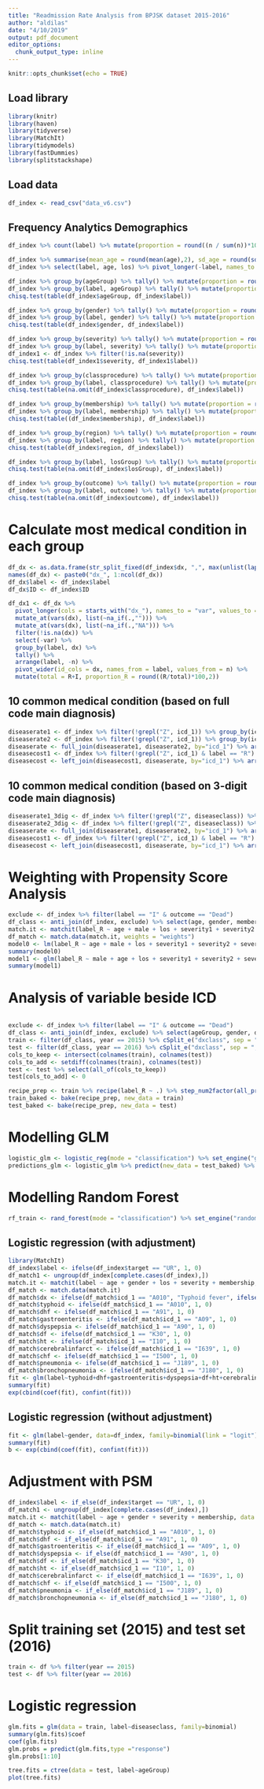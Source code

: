 ---
title: "Readmission Rate Analysis from BPJSK dataset 2015-2016"
author: "aldilas"
date: "4/10/2019"
output: pdf_document
editor_options: 
  chunk_output_type: inline
---

```{r setup, include=FALSE}
knitr::opts_chunk$set(echo = TRUE)
```

## Load library
```{r message=FALSE, warning=FALSE, MESSAGE=FALSE}
library(knitr)
library(haven)
library(tidyverse)
library(MatchIt)
library(tidymodels)
library(fastDummies)
library(splitstackshape)
```

## Load data
```{r}
df_index <- read_csv("data_v6.csv")
```

## Frequency Analytics Demographics
```{r}
df_index %>% count(label) %>% mutate(proportion = round((n / sum(n))*100, 2))
```

```{r}
df_index %>% summarise(mean_age = round(mean(age),2), sd_age = round(sd(age),2), mean_los = round(mean(los),2), sd_los = round(sd(los), 2))
df_index %>% select(label, age, los) %>% pivot_longer(-label, names_to = "variable", values_to = "value") %>% group_by(label, variable) %>% tally() %>% pivot_wider(names_from = label, values_from = value) %>% group_by(variable) %>% mutate(mean_I = round(mean(unlist(I)),2), mean_R = round(mean(unlist(R)),2), SD_I = round(sd(unlist(I)),2), SD_R = round(sd(unlist(R)),2), pval = t.test(unlist(I), unlist(R))$p.value) %>% select(-I, -R)
```

```{r}
df_index %>% group_by(ageGroup) %>% tally() %>% mutate(proportion = round((n / sum(n))*100, 2))
df_index %>% group_by(label, ageGroup) %>% tally() %>% mutate(proportion = round((n / sum(n))*100, 2)) %>% pivot_wider(names_from = label, values_from = c("n", "proportion"))
chisq.test(table(df_index$ageGroup, df_index$label))
```

```{r}
df_index %>% group_by(gender) %>% tally() %>% mutate(proportion = round((n / sum(n))*100, 2))
df_index %>% group_by(label, gender) %>% tally() %>% mutate(proportion = round((n / sum(n))*100, 2)) %>% pivot_wider(names_from = label, values_from = c("n", "proportion"))
chisq.test(table(df_index$gender, df_index$label))
```

```{r}
df_index %>% group_by(severity) %>% tally() %>% mutate(proportion = round((n/sum(n))*100, 2))
df_index %>% group_by(label, severity) %>% tally() %>% mutate(proportion = round((n/sum(n))*100, 2)) %>% pivot_wider(names_from = label, values_from = c("n", "proportion"))
df_index1 <- df_index %>% filter(!is.na(severity))
chisq.test(table(df_index1$severity, df_index1$label))
```

```{r}
df_index %>% group_by(classprocedure) %>% tally() %>% mutate(proportion = round((n/sum(n))*100,2))
df_index %>% group_by(label, classprocedure) %>% tally() %>% mutate(proportion = round((n/sum(n))*100,2)) %>% pivot_wider(names_from = label, values_from = c("n", "proportion"))
chisq.test(table(na.omit(df_index$classprocedure), df_index$label))
```

```{r}
df_index %>% group_by(membership) %>% tally() %>% mutate(proportion = round((n/sum(n))*100, 2))
df_index %>% group_by(label, membership) %>% tally() %>% mutate(proportion = round((n/sum(n))*100,2)) %>% pivot_wider(names_from = label, values_from = c("n", "proportion"))
chisq.test(table((df_index$membership), df_index$label))
```

```{r}
df_index %>% group_by(region) %>% tally() %>% mutate(proportion = round((n/sum(n))*100,2))
df_index %>% group_by(label, region) %>% tally() %>% mutate(proportion = round((n/sum(n))*100,2)) %>% pivot_wider(names_from = label, values_from = c("n", "proportion"))
chisq.test(table(df_index$region, df_index$label))
```

```{r}
df_index %>% group_by(label, losGroup) %>% tally() %>% mutate(proportion = round((n/sum(n))*100,2)) %>% pivot_wider(names_from = label, values_from = c("n", "proportion"))
chisq.test(table(na.omit(df_index$losGroup), df_index$label))
```
```{r}
df_index %>% group_by(outcome) %>% tally() %>% mutate(proportion = round((n/sum(n))*100,2))
df_index %>% group_by(label, outcome) %>% tally() %>% mutate(proportion = round((n/sum(n))*100,2)) %>% pivot_wider(names_from = label, values_from = c("n", "proportion"))
chisq.test(table(na.omit(df_index$outcome), df_index$label))
```

# Calculate most medical condition in each group
```{r}
df_dx <- as.data.frame(str_split_fixed(df_index$dx, ",", max(unlist(lapply(strsplit(df_index$dx, ","), length)))))
names(df_dx) <- paste0("dx_", 1:ncol(df_dx))
df_dx$label <- df_index$label
df_dx$ID <- df_index$ID
```

```{r}
df_dx1 <- df_dx %>%
  pivot_longer(cols = starts_with("dx_"), names_to = "var", values_to = "dx") %>%
  mutate_at(vars(dx), list(~na_if(.,""))) %>% 
  mutate_at(vars(dx), list(~na_if(.,"NA"))) %>%
  filter(!is.na(dx)) %>%
  select(-var) %>%
  group_by(label, dx) %>%
  tally() %>%
  arrange(label, -n) %>% 
  pivot_wider(id_cols = dx, names_from = label, values_from = n) %>% 
  mutate(total = R+I, proportion_R = round((R/total)*100,2))
```


## 10 common medical condition (based on full code main diagnosis)
```{r}
diseaserate1 <- df_index %>% filter(!grepl("Z", icd_1)) %>% group_by(icd_1) %>% tally()
diseaserate2 <- df_index %>% filter(!grepl("Z", icd_1)) %>% group_by(icd_1, label) %>% tally() %>% mutate(proportion = round((n / sum(n))*100, 2)) %>% select(-n) %>% pivot_wider(names_from = label, values_from = proportion) %>% select(-I) %>% ungroup()
diseaserate <- full_join(diseaserate1, diseaserate2, by="icd_1") %>% arrange(-n)
diseasecost1 <- df_index %>% filter(!grepl("Z", icd_1) & label == "R") %>% group_by(icd_1) %>% summarise(IndexCost = mean(cost), ReadmissionCost = mean(re_cost))
diseasecost <- left_join(diseasecost1, diseaserate, by="icd_1") %>% arrange(-n)
```

## 10 common medical condition (based on 3-digit code main diagnosis)
```{r}
diseaserate1_3dig <- df_index %>% filter(!grepl("Z", diseaseclass)) %>% group_by(icd_1) %>% tally()
diseaserate2_3dig <- df_index %>% filter(!grepl("Z", diseaseclass)) %>% group_by(icd_1, label) %>% tally() %>% mutate(proportion = round((n / sum(n))*100, 2)) %>% select(-n) %>% pivot_wider(names_from = label, values_from = proportion) %>% select(-I) %>% ungroup()
diseaserate <- full_join(diseaserate1, diseaserate2, by="icd_1") %>% arrange(-n)
diseasecost1 <- df_index %>% filter(!grepl("Z", icd_1) & label == "R") %>% group_by(icd_1) %>% summarise(IndexCost = mean(cost), ReadmissionCost = mean(re_cost))
diseasecost <- left_join(diseasecost1, diseaserate, by="icd_1") %>% arrange(-n)
```

# Weighting with Propensity Score Analysis
```{r}
exclude <- df_index %>% filter(label == "I" & outcome == "Dead")
df_class <- anti_join(df_index, exclude) %>% select(age, gender, membership, severity, classprocedure, dxclass, label, year, los) %>% dummy_cols(select_columns = c("gender", "membership", "label", "severity", "classprocedure", "label"), remove_first_dummy = FALSE) %>% select(age, dxclass, year, los, `gender_LAKI-LAKI`, membership_PBI, `severity_RINGAN (RAWAT INAP KEPARAHAN 1)`, `severity_SEDANG (RAWAT INAP KEPARAHAN 2)`, `severity_BERAT (RAWAT INAP KEPARAHAN 3)`, `classprocedure_Prosedur Rawat Inap`, label_R) %>% rename(male = `gender_LAKI-LAKI`, pbi = membership_PBI, severity1 = `severity_RINGAN (RAWAT INAP KEPARAHAN 1)`, severity2 = `severity_SEDANG (RAWAT INAP KEPARAHAN 2)`, severity3 = `severity_BERAT (RAWAT INAP KEPARAHAN 3)`, procedure = `classprocedure_Prosedur Rawat Inap`)
match.it <- matchit(label_R ~ age + male + los + severity1 + severity2 + severity3 + pbi + procedure, data = df_class, method = "nearest")
df_match <- match.data(match.it, weights = "weights")
model0 <- lm(label_R ~ age + male + los + severity1 + severity2 + severity3 + pbi + procedure, data = df_class)
summary(model0)
model1 <- glm(label_R ~ male + age + los + severity1 + severity2 + severity3 + pbi + procedure, data = df_class, family = "binomial")
summary(model1)
```


# Analysis of variable beside ICD
```{r}

```

```{r}
exclude <- df_index %>% filter(label == "I" & outcome == "Dead")
df_class <- anti_join(df_index, exclude) %>% select(ageGroup, gender, dxclass, label, year) %>% dummy_cols(select_columns = c("ageGroup", "gender", "label"), remove_first_dummy = TRUE) %>% select(-ageGroup, -gender, -label)
train <- filter(df_class, year == 2015) %>% cSplit_e("dxclass", sep = ",", type = "character", fill = 0) %>% select(-year, -dxclass, -dxclass_180, -dxclass_604, -dxclass_804, -dxclass_NA)
test <- filter(df_class, year == 2016) %>% cSplit_e("dxclass", sep = ",", type = "character", fill = 0) %>% select(-year, -dxclass, -dxclass_NA)
cols_to_keep <- intersect(colnames(train), colnames(test))
cols_to_add <- setdiff(colnames(train), colnames(test))
test <- test %>% select(all_of(cols_to_keep))
test[cols_to_add] <- 0
```

```{r}
recipe_prep <- train %>% recipe(label_R ~ .) %>% step_num2factor(all_predictors(), all_outcomes(), levels = c("0", "1"), transform = function(x) x + 1) %>% prep()
train_baked <- bake(recipe_prep, new_data = train)
test_baked <- bake(recipe_prep, new_data = test)
```

# Modelling GLM
```{r}
logistic_glm <- logistic_reg(mode = "classification") %>% set_engine("glm") %>% fit(label_R ~ ., data = train_baked)
predictions_glm <- logistic_glm %>% predict(new_data = test_baked) %>% bind_cols(test_baked %>% select(label_R))
```

# Modelling Random Forest
```{r}
rf_train <- rand_forest(mode = "classification") %>% set_engine("randomForest") %>% fit(label_R ~ ., data = train_baked)
```

## Logistic regression (with adjustment)
```{r}
library(MatchIt)
df_index$label <- ifelse(df_index$target == "UR", 1, 0)
df_match1 <- ungroup(df_index[complete.cases(df_index),])
match.it <- matchit(label ~ age + gender + los + severity + membership, data = df_match1, method = "nearest")
df_match <- match.data(match.it)
df_match$dx <- ifelse(df_match$icd_1 == "A010", "Typhoid fever", ifelse(df_match$icd_1 == "A91", "DHF", ifelse(df_match$icd_1 == "A09", "Gastroenteritis", ifelse(df_match$icd_1 == "K30", "Dyspepsia", ifelse(df_match$icd_1 == "A90", "DF", ifelse(df_match$icd_1 == "I10", "HT", ifelse(df_match$icd_1 == "I639", "Cerebral infarct", ifelse(df_match$icd_1 == "I500", "CHF", ifelse(df_match$icd_1 == "J189", "Pneumonia", ifelse(df_match$icd_1 == "J180", "Bronchopneumonia", "Others"))))))))))
df_match$typhoid <- ifelse(df_match$icd_1 == "A010", 1, 0)
df_match$dhf <- ifelse(df_match$icd_1 == "A91", 1, 0)
df_match$gastroenteritis <- ifelse(df_match$icd_1 == "A09", 1, 0)
df_match$dyspepsia <- ifelse(df_match$icd_1 == "A90", 1, 0)
df_match$df <- ifelse(df_match$icd_1 == "K30", 1, 0)
df_match$ht <- ifelse(df_match$icd_1 == "I10", 1, 0)
df_match$cerebralinfarct <- ifelse(df_match$icd_1 == "I639", 1, 0)
df_match$chf <- ifelse(df_match$icd_1 == "I500", 1, 0)
df_match$pneumonia <- ifelse(df_match$icd_1 == "J189", 1, 0)
df_match$bronchopneumonia <- ifelse(df_match$icd_1 == "J180", 1, 0)
fit <- glm(label~typhoid+dhf+gastroenteritis+dyspepsia+df+ht+cerebralinfarct+chf+pneumonia+bronchopneumonia, data = df_match, family = binomial())
summary(fit)
exp(cbind(coef(fit), confint(fit)))
```

## Logistic regression (without adjustment)
```{r}
fit <- glm(label~gender, data=df_index, family=binomial(link = "logit"))
summary(fit)
b <- exp(cbind(coef(fit), confint(fit)))
```

# Adjustment with PSM
```{r}
df_index$label <- if_else(df_index$target == "UR", 1, 0)
df_match1 <- ungroup(df_index[complete.cases(df_index),])
match.it <- matchit(label ~ age + gender + severity + membership, data = df_match1, method = "nearest")
df_match <- match.data(match.it)
df_match$typhoid <- if_else(df_match$icd_1 == "A010", 1, 0)
df_match$dhf <- if_else(df_match$icd_1 == "A91", 1, 0)
df_match$gastroenteritis <- if_else(df_match$icd_1 == "A09", 1, 0)
df_match$dyspepsia <- if_else(df_match$icd_1 == "A90", 1, 0)
df_match$df <- if_else(df_match$icd_1 == "K30", 1, 0)
df_match$ht <- if_else(df_match$icd_1 == "I10", 1, 0)
df_match$cerebralinfarct <- if_else(df_match$icd_1 == "I639", 1, 0)
df_match$chf <- if_else(df_match$icd_1 == "I500", 1, 0)
df_match$pneumonia <- if_else(df_match$icd_1 == "J189", 1, 0)
df_match$bronchopneumonia <- if_else(df_match$icd_1 == "J180", 1, 0)
```

# Split training set (2015) and test set (2016)
```{r}
train <- df %>% filter(year == 2015)
test <- df %>% filter(year == 2016)
```

# Logistic regression
```{r}
glm.fits = glm(data = train, label~diseaseclass, family=binomial)
summary(glm.fits)$coef
coef(glm.fits)
glm.probs = predict(glm.fits,type ="response")
glm.probs[1:10]
```

```{r}
tree.fits = ctree(data = test, label~ageGroup)
plot(tree.fits)
```